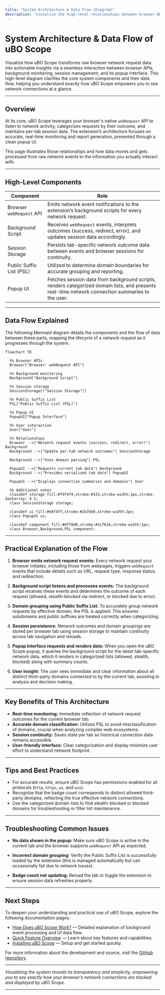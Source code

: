 ```yaml
---
title: "System Architecture & Data Flow (Diagram)"
description: "Visualize the high-level relationships between browser APIs, background monitoring, session management, and the popup interface using a mermaid diagram. See at a glance how raw data becomes actionable insights in your browser."
---
```


# System Architecture & Data Flow of uBO Scope

Visualize how uBO Scope transforms raw browser network request data into actionable insights via a seamless interaction between browser APIs, background monitoring, session management, and its popup interface. This high-level diagram clarifies the core system components and their data flow, helping you understand exactly how uBO Scope empowers you to see network connections at a glance.

---

## Overview

At its core, uBO Scope leverages your browser's native `webRequest` API to listen to network activity, categorizes requests by their outcome, and maintains per-tab session data. The extension’s architecture focuses on accurate, real-time monitoring and report generation, presented through a clean popup UI.

This page illustrates those relationships and how data moves and gets processed from raw network events to the information you actually interact with.

---

## High-Level Components

| Component                   | Role                                                          |
| --------------------------- | ------------------------------------------------------------- |
| Browser `webRequest` API    | Emits network event notifications to the extension’s background scripts for every network request. |
| Background Script           | Receives `webRequest` events, interprets outcomes (success, redirect, error), and updates session data accordingly. |
| Session Storage             | Persists tab-specific network outcome data between events and browser sessions for continuity. |
| Public Suffix List (PSL)    | Utilized to determine domain boundaries for accurate grouping and reporting. |
| Popup UI                   | Fetches session data from background scripts, renders categorized domain lists, and presents real-time network connection summaries to the user. |

---

## Data Flow Explained

The following Mermaid diagram details the components and the flow of data between these parts, mapping the lifecycle of a network request as it progresses through the system.

```mermaid
flowchart TD

  %% Browser APIs
  Browser["Browser: webRequest API"]

  %% Background monitoring
  Background["Background Script"]

  %% Session storage
  SessionStorage[("Session Storage")]

  %% Public Suffix List
  PSL["Public Suffix List (PSL)"]

  %% Popup UI
  PopupUI["Popup Interface"]

  %% User interaction
  User["User"]

  %% Relationships
  Browser -->|"Network request events (success, redirect, error)"| Background
  Background -->|"Update per-tab network outcomes"| SessionStorage

  Background -->|"Uses domain parsing"| PSL

  PopupUI -->|"Requests current tab data"| Background
  Background -->|"Provides serialized tab data"| PopupUI

  PopupUI -->|"Displays connection summaries and domains"| User

  %% Additional notes
  classDef storage fill:#f9f9f9,stroke:#333,stroke-width:1px,stroke-dasharray: 4 2;
  class SessionStorage storage;

  classDef ui fill:#e8f4ff,stroke:#2b7bb9,stroke-width:2px;
  class PopupUI ui;

  classDef component fill:#dff0d8,stroke:#3c763d,stroke-width:1px;
  class Browser,Background,PSL component;

```

---

## Practical Explanation of the Flow

1. **Browser emits network request events:**
   Every network request your browser initiates, including those from webpages, triggers `webRequest` events that include details such as URL, request type, response status, and redirection.

2. **Background script listens and processes events:**
   The background script receives these events and determines the outcome of each request (allowed, stealth-blocked via redirect, or blocked due to error).

3. **Domain grouping using Public Suffix List:**
   To accurately group network requests by effective domain, the PSL is applied. This ensures subdomains and public suffixes are treated correctly when categorizing.

4. **Session persistence:**
   Network outcomes and domain groupings are stored per browser tab using session storage to maintain continuity across tab navigation and reloads.

5. **Popup interface requests and renders data:**
   When you open the uBO Scope popup, it queries the background script for the latest tab-specific network data, which it renders in categorized lists (allowed, stealth, blocked) along with summary counts.

6. **User insight:**
   The user sees immediate and clear information about all distinct third-party domains connected to by the current tab, assisting in analysis and decision making.

---

## Key Benefits of This Architecture

- **Real-time monitoring:** Immediate reflection of network request outcomes for the current browser tab.
- **Accurate domain classification:** Utilizes PSL to avoid misclassification of domains, crucial when analyzing complex web ecosystems.
- **Session continuity:** Saves state per tab so historical connection data remains accessible.
- **User-friendly interface:** Clear categorization and display minimize user effort to understand network footprint.

---

## Tips and Best Practices

- For accurate results, ensure uBO Scope has permissions enabled for all protocols (`http`, `https`, `ws`, and `wss`).
- Recognize that the badge count corresponds to distinct allowed third-party domains, reflecting the true effective network connections.
- Use the categorized domain lists to find stealth-blocked or blocked domains for troubleshooting or filter list maintenance.

---

## Troubleshooting Common Issues

- **No data shown in the popup:**
  Make sure uBO Scope is active in the current tab and the browser supports `webRequest` API as expected.

- **Incorrect domain grouping:**
  Verify the Public Suffix List is successfully loaded by the extension (this is managed automatically but can occasionally fail due to network issues).

- **Badge count not updating:**
  Reload the tab or toggle the extension to ensure session data refreshes properly.

---

## Next Steps

To deepen your understanding and practical use of uBO Scope, explore the following documentation pages:

- [How Does uBO Scope Work?](/overview/core-concepts-architecture/how-ubo-scope-works) — Detailed explanation of background event processing and UI data flow.
- [Quick Feature Overview](/overview/core-concepts-architecture/feature-overview) — Learn about key features and capabilities.
- [Installing uBO Scope](/getting-started/installation-essentials/installation-instructions) — Setup and get started quickly.

For more information about the development and source, visit the [GitHub repository](https://github.com/gorhill/uBO-Scope).

---

*Visualizing the system reveals its transparency and simplicity, empowering you to see exactly how your browser’s network connections are tracked and displayed by uBO Scope.*


---